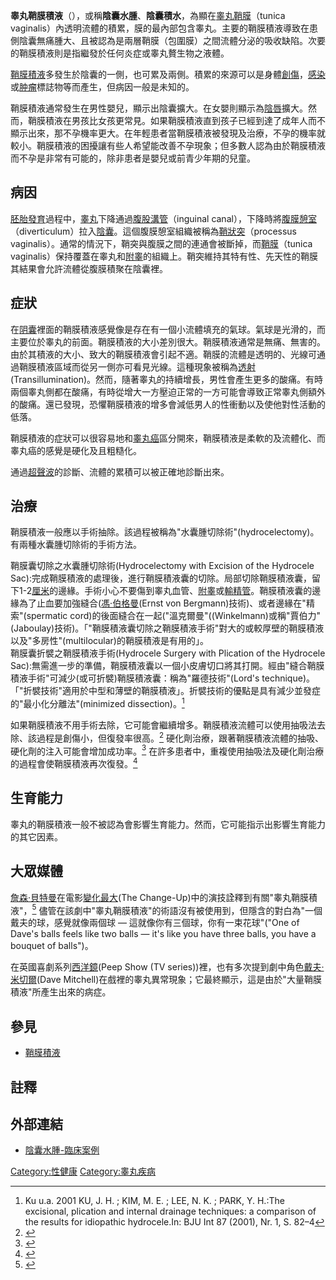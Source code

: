 {{Infobox Disease |
  Name           = 睾丸鞘膜積液<br>{{lang|en|Hydrocele testis}}|
  Image          = Gray1148 zh.png |
  Caption        = 右側睾丸，鋪開式暴露[[鞘膜|鞘膜]]（鞘膜標記在右上角）。 |
  DiseasesDB     = 6137 |
  ICD10          = {{ICD10|N|43|0|n|40}}-{{ICD10|N|43|3|n|40}} |
  ICD9           = {{ICD9|603}} |
  ICDO           = |
  OMIM           = |
  MedlinePlus    = |
  eMedicineSubj  = emerg |
  eMedicineTopic = 256 |
  eMedicine_mult = {{eMedicine2|med|2778}} {{eMedicine2|ped|1037}} | 
  MeshID         = D006848 |
}}

'''睾丸鞘膜積液'''（{{lang|en|hydrocele testis}}），或稱'''陰囊水腫'''、'''陰囊積水'''，為顯在[[睾丸|睾丸]][[鞘膜|鞘膜]]（tunica vaginalis）內透明流體的積累，膜的最內部包含睾丸。主要的鞘膜積液導致在患側陰囊無痛腫大、且被認為是兩層鞘膜（包圍膜）之間流體分泌的吸收缺陷。次要的鞘膜積液則是指繼發於任何炎症或睾丸贅生物之液體。

[[鞘膜積液|鞘膜積液]]多發生於陰囊的一側，也可累及兩側。積累的來源可以是身體[[創傷|創傷]]，[[感染|感染]]或[[肿瘤|肿瘤]]標誌物等而產生，但病因一般是未知的。

鞘膜積液通常發生在男性嬰兒，顯示出陰囊擴大。在女嬰則顯示為[[陰唇|陰唇]]擴大。然而，鞘膜積液在男孩比女孩更常見。如果鞘膜積液直到孩子已經到達了成年人而不顯示出來，那不孕機率更大。在年輕患者當鞘膜積液被發現及治療，不孕的機率就較小。鞘膜積液的困擾讓有些人希望能改善不孕現象；但多數人認為由於鞘膜積液而不孕是非常有可能的，除非患者是嬰兒或前青少年期的兒童。

==病因==
[[胚胎发育|胚胎發育]]過程中，[[睾丸|睾丸]]下降通過[[腹股溝管|腹股溝管]]（inguinal canal），下降時將[[腹膜|腹膜]][[憩室|憩室]]（diverticulum）拉入[[陰囊|陰囊]]。這個腹膜憩室組織被稱為[[鞘狀突|鞘狀突]]（processus vaginalis）。通常的情況下，鞘突與腹膜之間的連通會被斷掉，而[[鞘膜|鞘膜]]（tunica vaginalis）保持覆蓋在睾丸和[[附睾|附睾]]的組織上。鞘突維持其特有性、先天性的鞘膜其結果會允許流體從腹膜積聚在陰囊裡。

==症狀==
在[[阴囊|阴囊]]裡面的鞘膜積液感覺像是存在有一個小流體填充的氣球。氣球是光滑的，而主要位於睾丸的前面。鞘膜積液的大小差別很大。鞘膜積液通常是無痛、無害的。由於其積液的大小、致大的鞘膜積液會引起不適。鞘膜的流體是透明的、光線可通過鞘膜積液區域而從另一側亦可看見光線。這種現象被稱為[[投射法|透射]](Transillumination)。然而，隨著睾丸的持續增長，男性會產生更多的酸痛。有時兩個睾丸側都在酸痛，有時從增大一方壓迫正常的一方可能會導致正常睾丸側額外的酸痛。還已發現，恐懼鞘膜積液的增多會減低男人的性衝動以及使他對性活動的低落。

鞘膜積液的症狀可以很容易地和[[睾丸癌|睾丸癌]]區分開來，鞘膜積液是柔軟的及流體化、而睾丸癌的感覺是硬化及且粗糙化。

通過[[超聲波|超聲波]]的診斷、流體的累積可以被正確地診斷出來。

==治療==
鞘膜積液一般應以手術抽除。該過程被稱為"水囊腫切除術"(hydrocelectomy)。有兩種水囊腫切除術的手術方法。

;鞘膜囊切除之水囊腫切除術(Hydrocelectomy with Excision of the Hydrocele Sac):完成鞘膜積液的處理後，進行鞘膜積液囊的切除。局部切除鞘膜積液囊，留下1-2[[厘米|厘米]]的邊緣。手術小心不要傷到睾丸血管、[[附睾|附睾]]或[[輸精管|輸精管]]。鞘膜積液囊的邊緣為了止血要加強縫合([[馮·伯格曼|馮·伯格曼]](Ernst von Bergmann)技術)、或者邊緣在"精索"(spermatic cord)的後面縫合在一起("溫克爾曼"((Winkelmann)或稱"賈伯力"(Jaboulay)技術)。「"鞘膜積液囊切除之鞘膜積液手術"對大的或較厚壁的鞘膜積液以及"多房性"(multilocular)的鞘膜積液是有用的」。
;鞘膜囊折襞之鞘膜積液手術(Hydrocele Surgery with Plication of the Hydrocele Sac):無需進一步的準備，鞘膜積液囊以一個小皮膚切口將其打開。經由"縫合鞘膜積液手術"可減少(或可折襞)鞘膜積液囊：稱為"羅德技術"(Lord's technique)。「"折襞技術"適用於中型和薄壁的鞘膜積液」。折襞技術的優點是具有減少並發症的"最小化分離法"(minimized dissection)。<ref>Ku u.a. 2001 KU, J. H. ; KIM, M. E. ; LEE, N. K. ; PARK, Y. H.:The excisional, plication and internal drainage techniques: a comparison of the results for idiopathic hydrocele.In: BJU Int 87 (2001), Nr. 1, S. 82–4 </ref>

如果鞘膜積液不用手術去除，它可能會繼續增多。鞘膜積液流體可以使用抽吸法去除、該過程是創傷小，但復發率很高。<ref>{{cite journal | last1 = Fracchia | first1 = JA | last2 = Armenakas | first2 = NA | last3 = Kohan | first3 = AD | title = Cost-effective hydrocele ablation | url = https://archive.org/details/sim_journal-of-urology_1998-03_159_3/page/864 | journal = The Journal of Urology | volume = 159 | issue = 3 | pages = 864–7 | year = 1998 | pmid = 9474170 | doi=10.1016/S0022-5347(01)63755-8}}</ref> 硬化劑治療，跟著鞘膜積液流體的抽吸、硬化劑的注入可能會增加成功率。<ref>{{cite journal | last1 = Beiko | first1 = DT | last2 = Kim | first2 = D | last3 = Morales | first3 = A | title = Aspiration and sclerotherapy versus hydrocelectomy for treatment of hydroceles | journal = Urology | volume = 61 | issue = 4 | pages = 708–12 | year = 2003 | pmid = 12670550 | doi=10.1016/S0090-4295(02)02430-5}}</ref> 在許多患者中，重複使用抽吸法及硬化劑治療的過程會使鞘膜積液再次復發。<ref>{{cite journal | doi = 10.1097/01.ju.0000052680.03705.40 | last1 = Shan | first1 = CJ | last2 = Lucon | first2 = AM | last3 = Arap | first3 = S. | year = 2003 | title = A Comparative study of sclerotherapy with phenol and surgical treatment for hydrocele | url =https://archive.org/details/sim_journal-of-urology_2003-03_169_3/page/1056| journal = J Urol | volume = 169 | issue = 3| pages = 1056–9 | pmid = 12576845 }}</ref>

==生育能力==
睾丸的鞘膜積液一般不被認為會影響生育能力。然而，它可能指示出影響生育能力的其它因素。

==大眾媒體==
[[詹森·貝特曼|詹森·貝特曼]]在電影[[變化最大|變化最大]](The Change-Up)中的演技詮釋到有關"睾丸鞘膜積液"，<ref>{{cite web|url=http://clatl.com/atlanta/the-change-up-is-a-lot-funnier-than-youd-think/Content?oid=3795169|title=HyThe Change-Up is a lot funnier than you'd think|author=Debbie Michaud|access-date=2014-11-09|archive-date=2016-03-04|archive-url=https://web.archive.org/web/20160304033905/http://clatl.com/atlanta/the-change-up-is-a-lot-funnier-than-youd-think/Content?oid=3795169|dead-url=no}}</ref>  儘管在該劇中"睾丸鞘膜積液"的術語沒有被使用到，但隱含的對白為"一個戴夫的球，感覺就像兩個球 — 這就像你有三個球，你有一束花球"("One of Dave's balls feels like two balls — it's like you have three balls, you have a bouquet of balls")。

在英國喜劇系列[[西洋鏡_(電視影集)|西洋鏡]](Peep Show (TV series))裡，也有多次提到劇中角色[[戴夫·米切爾|戴夫·米切爾]](Dave Mitchell)在戲裡的睾丸異常現象；它最終顯示，這是由於"大量鞘膜積液"所產生出來的病症。

==參見==
*[[鞘膜積液|鞘膜積液]]

==註釋==
{{reflist}}

==外部連結==
*[http://www.nownews.com/n/2016/04/25/2074282 陰囊水腫-臨床案例] {{Wayback|url=http://www.nownews.com/n/2016/04/25/2074282 |date=20170302063317 }}

{{男性骨盆與生殖器疾病}}

{{DEFAULTSORT:Hydrocele Testis}}
[[Category:性健康|Category:性健康]]
[[Category:睾丸疾病|Category:睾丸疾病]]